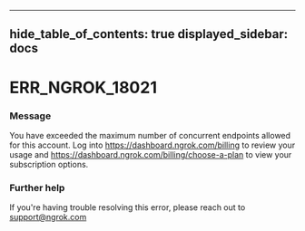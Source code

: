 

---
hide_table_of_contents: true
displayed_sidebar: docs
---


# ERR_NGROK_18021

### Message
You have exceeded the maximum number of concurrent endpoints allowed for this account. Log into https://dashboard.ngrok.com/billing to review your usage and https://dashboard.ngrok.com/billing/choose-a-plan to view your subscription options.

<ErrorDetails />



### Further help
If you're having trouble resolving this error, please reach out to [support@ngrok.com](mailto:support@ngrok.com?subject=Help%20with%20ERR_NGROK_18021)


